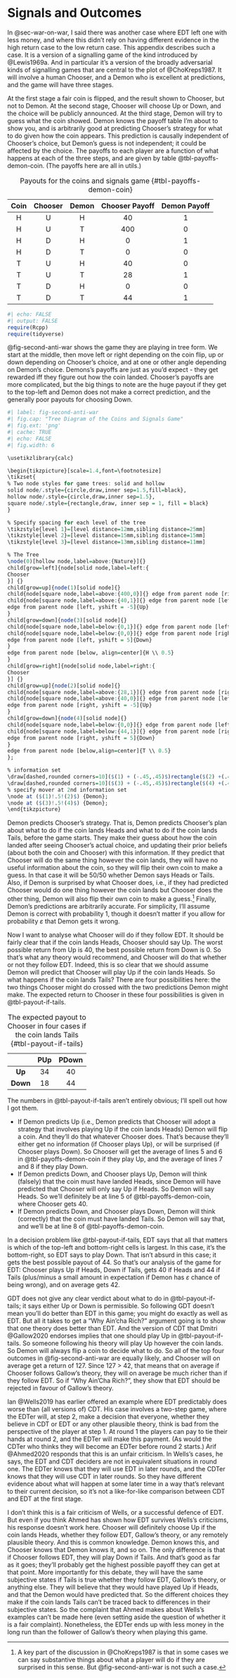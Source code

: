 # Signals and Outcomes {#sec-war-signal}
 
In @sec-war-on-war, I said there was another case where EDT left one with less money, and where this didn't rely on having different evidence in the high return case to the low return case. This appendix describes such a case. It is a version of a signalling game of the kind introduced by @Lewis1969a. And in particular it's a version of the broadly adversarial kinds of signalling games that are central to the plot of @ChoKreps1987. It will involve a human Chooser, and a Demon who is excellent at predictions, and the game will have three stages.

At the first stage a fair coin is flipped, and the result shown to Chooser, but not to Demon. At the second stage, Chooser will choose Up or Down, and the choice will be publicly announced. At the third stage, Demon will try to guess what the coin showed. Demon knows the payoff table I'm about to show you, and is arbitrarily good at predicting Chooser's strategy for what to do given how the coin appears. This prediction is causally independent of Chooser's choice, but Demon's guess is not independent; it could be affected by the choice. The payoffs to each player are a function of what happens at each of the three steps, and are given by table @tbl-payoffs-demon-coin. (The payoffs here are all in utils.)

| Coin | Chooser | Demon | Chooser Payoff | Demon Payoff |
|:----:|:-------:|:-----:|:--------------:|:------------:|
|  H   |    U    |   H   |       40       |      1       |
|  H   |    U    |   T   |      400       |      0       |
|  H   |    D    |   H   |       0        |      1       |
|  H   |    D    |   T   |       0        |      0       |
|  T   |    U    |   H   |       40       |      0       |
|  T   |    U    |   T   |       28       |      1       |
|  T   |    D    |   H   |       0        |      0       |
|  T   |    D    |   T   |       44       |      1       |

: Payouts for the coins and signals game {#tbl-payoffs-demon-coin}

```r
#| echo: FALSE
#| output: FALSE
require(Rcpp)
require(tidyverse)
```

@fig-second-anti-war shows the game they are playing in tree form. We start at the middle, then move left or right depending on the coin flip, up or down depending on Chooser's choice, and at one or other angle depending on Demon's choice. Demons's payoffs are just as you'd expect - they get rewarded iff they figure out how the coin landed. Chooser's payoffs are more complicated, but the big things to note are the huge payout if they get to the top-left and Demon does not make a correct prediction, and the generally poor payouts for choosing Down.

```r
#| label: fig-second-anti-war
#| fig.cap: "Tree Diagram of the Coins and Signals Game"
#| fig.ext: 'png'
#| cache: TRUE
#| echo: FALSE
#| fig.width: 6

\usetikzlibrary{calc}

\begin{tikzpicture}[scale=1.4,font=\footnotesize]
\tikzset{
% Two node styles for game trees: solid and hollow
solid node/.style={circle,draw,inner sep=1.5,fill=black},
hollow node/.style={circle,draw,inner sep=1.5},
square node/.style={rectangle,draw, inner sep = 1, fill = black}
}

% Specify spacing for each level of the tree
\tikzstyle{level 1}=[level distance=12mm,sibling distance=25mm]
\tikzstyle{level 2}=[level distance=15mm,sibling distance=15mm]
\tikzstyle{level 3}=[level distance=13mm,sibling distance=11mm]

% The Tree
\node(0)[hollow node,label=above:{Nature}]{}
child[grow=left]{node[solid node,label=left:{
Chooser
}] {}
child[grow=up]{node(1)[solid node]{}
child{node[square node,label=above:{400,0}]{} edge from parent node [right]{T}}
child{node[square node,label=above:{40,1}]{} edge from parent node [left]{H}}
edge from parent node [left, yshift = -5]{Up}
}
child[grow=down]{node(3)[solid node]{}
child{node[square node,label=below:{0,1}]{} edge from parent node [left]{H}}
child{node[square node,label=below:{0,0}]{} edge from parent node [right]{T}}
edge from parent node [left, yshift = 5]{Down}
}
edge from parent node [below, align=center]{H \\ 0.5}
}
child[grow=right]{node[solid node,label=right:{
Chooser
}] {}
child[grow=up]{node(2)[solid node]{}
child{node[square node,label=above:{28,1}]{} edge from parent node [right]{T}}
child{node[square node,label=above:{40,0}]{} edge from parent node [left]{H}}
edge from parent node [right, yshift = -5]{Up}
}
child[grow=down]{node(4)[solid node]{}
child{node[square node,label=below:{0,0}]{} edge from parent node [left]{H}}
child{node[square node,label=below:{44,1}]{} edge from parent node [right]{T}}
edge from parent node [right, yshift = 5]{Down}
}
edge from parent node [below,align=center]{T \\ 0.5}
};

% information set
\draw[dashed,rounded corners=10]($(1) + (-.45,.45)$)rectangle($(2) +(.45,-.45)$);
\draw[dashed,rounded corners=10]($(3) + (-.45,.45)$)rectangle($(4) +(.45,-.45)$);
% specify mover at 2nd information set
\node at ($(1)!.5!(2)$) {Demon};
\node at ($(3)!.5!(4)$) {Demon};
\end{tikzpicture}
```

Demon predicts Chooser's strategy. That is, Demon predicts Chooser's plan about what to do if the coin lands Heads and what to do if the coin lands Tails, before the game starts. They make their guess about how the coin landed after seeing Chooser's actual choice, and updating their prior beliefs (about both the coin and Chooser) with this information. If they predict that Chooser will do the same thing however the coin lands, they will have no useful information about the coin, so they will flip their own coin to make a guess. In that case it will be 50/50 whether Demon says Heads or Tails. Also, if Demon is surprised by what Chooser does, i.e., if they had predicted Chooser would do one thing however the coin lands but Chooser does the other thing, Demon will also flip their own coin to make a guess.[^causal-9] Finally, Demon's predictions are arbitrarily accurate. For simplicity, I'll assume Demon is correct with probability 1, though it doesn't matter if you allow for probability $\varepsilon$ that Demon gets it wrong.

[^causal-9]: A key part of the discussion in @ChoKreps1987 is that in some cases we can say substantive things about what a player will do if they are surprised in this sense. But @fig-second-anti-war is not such a case.

Now I want to analyse what Chooser will do if they follow EDT. It should be fairly clear that if the coin lands Heads, Chooser should say Up. The worst possible return from Up is 40, the best possible return from Down is 0. So that's what any theory would recommend, and Chooser will do that whether or not they follow EDT. Indeed, this is so clear that we should assume Demon will predict that Chooser will play Up if the coin lands Heads. So what happens if the coin lands Tails? There are four possibilities here: the two things Chooser might do crossed with the two predictions Demon might make. The expected return to Chooser in these four possibilities is given in @tbl-payout-if-tails.

|          | PUp | PDown |
|:--------:|:---:|:-----:|
|  **Up**  | 34  |  40   |
| **Down** | 18  |  44   |

: The expected payout to Chooser in four cases if the coin lands Tails {#tbl-payout-if-tails}

The numbers in @tbl-payout-if-tails aren't entirely obvious; I'll spell out how I got them.

-   If Demon predicts Up (i.e., Demon predicts that Chooser will adopt a strategy that involves playing Up if the coin lands Heads) Demon will flip a coin. And they'll do that whatever Chooser does. That's because they'll either get no information (if Chooser plays Up), or will be surprised (if Chooser plays Down). So Chooser will get the average of lines 5 and 6 in @tbl-payoffs-demon-coin if they play Up, and the average of lines 7 and 8 if they play Down.
-   If Demon predicts Down, and Chooser plays Up, Demon will think (falsely) that the coin must have landed Heads, since Demon will have predicted that Chooser will only say Up if Heads. So Demon will say Heads. So we'll definitely be at line 5 of @tbl-payoffs-demon-coin, where Chooser gets 40.
-   If Demon predicts Down, and Chooser plays Down, Demon will think (correctly) that the coin must have landed Tails. So Demon will say that, and we'll be at line 8 of @tbl-payoffs-demon-coin.

In a decision problem like @tbl-payout-if-tails, EDT says that all that matters is which of the top-left and bottom-right cells is largest. In this case, it's the bottom-right, so EDT says to play Down. That isn't absurd in this case; it gets the best possible payout of 44. So that's our analysis of the game for EDT: Chooser plays Up if Heads, Down if Tails, gets 40 if Heads and 44 if Tails (plus/minus a small amount in expectation if Demon has $\varepsilon$ chance of being wrong), and on average gets 42.

GDT does not give any clear verdict about what to do in @tbl-payout-if-tails; it says either Up or Down is permissible. So following GDT doesn't mean you'll do better than EDT in this game; you might do exactly as well as EDT. But all it takes to get a "Why Ain'cha Rich?" argument going is to show that one theory does better than EDT. And the version of CDT that Dmitri @Gallow2020 endorses implies that one should play Up in @tbl-payout-if-tails. So someone following his theory will play Up however the coin lands. So Demon will always flip a coin to decide what to do. So all of the top four outcomes in @fig-second-anti-war are equally likely, and Chooser will on average get a return of 127. Since 127 \> 42, that means that on average if Chooser follows Gallow's theory, they will on average be much richer than if they follow EDT. So if "Why Ain'Cha Rich?", they show that EDT should be rejected in favour of Gallow's theory.

Ian @Wells2019 has earlier offered an example where EDT predictably does worse than (all versions of) CDT. His case involves a two-step game, where the EDTer will, at step 2, make a decision that everyone, whether they believe in CDT or EDT or any other plausible theory, think is bad from the perspective of the player at step 1. At round 1 the players can pay to tie their hands at round 2, and the EDTer will make this payment. (As would the CDTer who thinks they will become an EDTer before round 2 starts.) Arif @Ahmed2020 responds that this is an unfair criticism. In Wells's cases, he says, the EDT and CDT deciders are not in equivalent situations in round one. The EDTer knows that they will use EDT in later rounds, and the CDTer knows that they will use CDT in later rounds. So they have different evidence about what will happen at some later time in a way that's relevant to their current decision, so it's not a like-for-like comparison between CDT and EDT at the first stage.

I don't think this is a fair criticism of Wells, or a successful defence of EDT. But even if you think Ahmed has shown how EDT survives Wells's criticisms, his response doesn't work here. Chooser will definitely choose Up if the coin lands Heads, whether they follow EDT, Gallow's theory, or any remotely plausible theory. And this is common knowledge. Demon knows this, and Chooser knows that Demon knows it, and so on. The only difference is that if Chooser follows EDT, they will play Down if Tails. And that's good as far as it goes; they'll probably get the highest possible payoff they can get at that point. More importantly for this debate, they will have the same subjective states if Tails is true whether they follow EDT, Gallow's theory, or anything else. They will believe that they would have played Up if Heads, and that the Demon would have predicted that. So the different choices they make if the coin lands Tails can't be traced back to differences in their subjective states. So the complaint that Ahmed makes about Wells's examples can't be made here (even setting aside the question of whether it is a fair complaint). Nonetheless, the EDTer ends up with less money in the long run than the follower of Gallow's theory when playing this game.